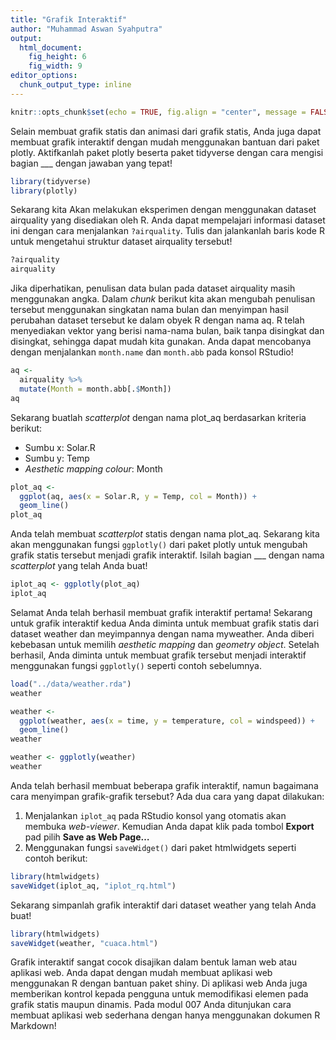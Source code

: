 ```yaml
---
title: "Grafik Interaktif"
author: "Muhammad Aswan Syahputra"
output: 
  html_document:
    fig_height: 6
    fig_width: 9
editor_options: 
  chunk_output_type: inline
---
```


```r
knitr::opts_chunk$set(echo = TRUE, fig.align = "center", message = FALSE, warning = FALSE)
```

Selain membuat grafik statis dan animasi dari grafik statis, Anda juga dapat membuat grafik interaktif dengan mudah menggunakan bantuan dari paket plotly. Aktifkanlah paket plotly beserta paket tidyverse dengan cara mengisi bagian ___ dengan jawaban yang tepat!

```r
library(tidyverse)
library(plotly)
```

Sekarang kita Akan melakukan eksperimen dengan menggunakan dataset airquality yang disediakan oleh R. Anda dapat mempelajari informasi dataset ini dengan cara menjalankan `?airquality`. Tulis dan jalankanlah baris kode R untuk mengetahui struktur dataset airquality tersebut!

```r
?airquality
airquality
```

Jika diperhatikan, penulisan data bulan pada dataset airquality masih menggunakan angka. Dalam *chunk* berikut kita akan mengubah penulisan tersebut menggunakan singkatan nama bulan dan menyimpan hasil perubahan dataset tersebut ke dalam obyek R dengan nama aq. R telah menyediakan vektor yang berisi nama-nama bulan, baik tanpa disingkat dan disingkat, sehingga dapat mudah kita gunakan. Anda dapat mencobanya dengan menjalankan `month.name` dan `month.abb` pada konsol RStudio!

```r
aq <- 
  airquality %>% 
  mutate(Month = month.abb[.$Month])
aq
```

Sekarang buatlah *scatterplot* dengan nama plot_aq berdasarkan kriteria berikut:

* Sumbu x: Solar.R
* Sumbu y: Temp
* *Aesthetic mapping colour*: Month


```r
plot_aq <- 
  ggplot(aq, aes(x = Solar.R, y = Temp, col = Month)) +
  geom_line()
plot_aq
```

Anda telah membuat *scatterplot* statis dengan nama plot_aq. Sekarang kita akan menggunakan fungsi `ggplotly()` dari paket plotly untuk mengubah grafik statis tersebut menjadi grafik interaktif. Isilah bagian ___ dengan nama *scatterplot* yang telah Anda buat!

```r
iplot_aq <- ggplotly(plot_aq)
iplot_aq
```

Selamat Anda telah berhasil membuat grafik interaktif pertama! Sekarang untuk grafik interaktif kedua Anda diminta untuk membuat grafik statis dari dataset weather dan meyimpannya dengan nama myweather. Anda diberi kebebasan untuk memilih *aesthetic mapping* dan *geometry object*. Setelah berhasil, Anda diminta untuk membuat grafik tersebut menjadi interaktif menggunakan fungsi `ggplotly()` seperti contoh sebelumnya.

```r
load("../data/weather.rda")
weather
```
```r
weather <- 
  ggplot(weather, aes(x = time, y = temperature, col = windspeed)) +
  geom_line()
weather
```

```r
weather <- ggplotly(weather)
weather
```
Anda telah berhasil membuat beberapa grafik interaktif, namun bagaimana cara menyimpan grafik-grafik tersebut? Ada dua cara yang dapat dilakukan:

1. Menjalankan `iplot_aq` pada RStudio konsol yang otomatis akan membuka *web-viewer*. Kemudian Anda dapat klik pada tombol **Export** pad pilih **Save as Web Page...**
2. Menggunakan fungsi `saveWidget()` dari paket htmlwidgets seperti contoh berikut:

```r
library(htmlwidgets)
saveWidget(iplot_aq, "iplot_rq.html")
```

Sekarang simpanlah grafik interaktif dari dataset weather yang telah Anda buat!

```r
library(htmlwidgets)
saveWidget(weather, "cuaca.html")
```

Grafik interaktif sangat cocok disajikan dalam bentuk laman web atau aplikasi web. Anda dapat dengan mudah membuat aplikasi web menggunakan R dengan bantuan paket shiny. Di aplikasi web Anda juga memberikan kontrol kepada pengguna untuk memodifikasi elemen pada grafik statis maupun dinamis. Pada modul 007 Anda ditunjukan cara membuat aplikasi web sederhana dengan hanya menggunakan dokumen R Markdown!
